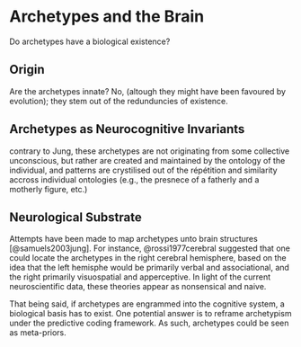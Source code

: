 # Archetypes and the Brain

Do archetypes have a biological existence?

## Origin

Are the archetypes innate? No, (altough they might have been favoured by evolution); they stem out of the redunduncies of existence.

## Archetypes as Neurocognitive Invariants

contrary to Jung, these archetypes are not originating from some collective unconscious, but rather are created and maintained by the ontology of the individual, and patterns are crystilised out of the répétition and similarity accross individual ontologies (e.g., the presnece of a fatherly and a motherly figure, etc.)



## Neurological Substrate

Attempts have been made to map archetypes unto brain structures [@samuels2003jung]. For instance, @rossi1977cerebral suggested that one could locate the archetypes in the right cerebral hemisphere, based on the idea that the left hemisphe would be primarily verbal and associational, and the right primarily visuospatial and apperceptive. In light of the current neuroscientific data, these theories appear as nonsensical and naive.

That being said, if archetypes are engrammed into the cognitive system, a biological basis has to exist. One potential answer is to reframe archetypism under the predictive coding framework. As such, archetypes could be seen as meta-priors.

